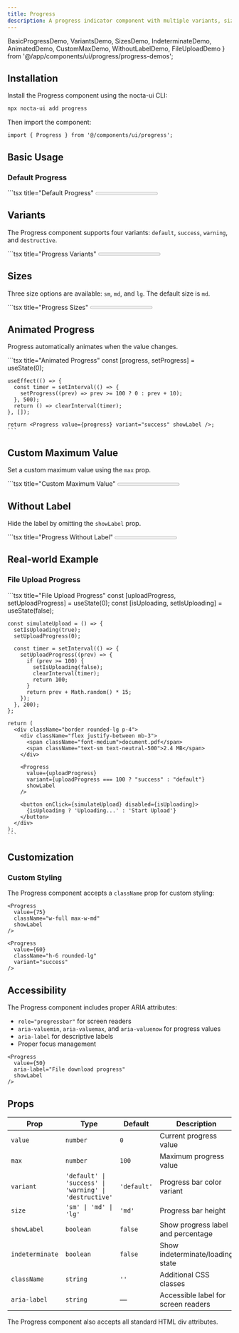```yaml
---
title: Progress
description: A progress indicator component with multiple variants, sizes, and animation support
---
```


  BasicProgressDemo,
  VariantsDemo, 
  SizesDemo, 
  IndeterminateDemo,
  AnimatedDemo,
  CustomMaxDemo,
  WithoutLabelDemo,
  FileUploadDemo
} from '@/app/components/ui/progress/progress-demos';

## Installation

Install the Progress component using the nocta-ui CLI:

```bash title="Terminal"
npx nocta-ui add progress
```

Then import the component:

```tsx title="Import"
import { Progress } from '@/components/ui/progress';
```

## Basic Usage

### Default Progress

<DocsTabs defaultValue="preview">
  <DocsTab value="preview" title="Preview">
    <BasicProgressDemo />
  </DocsTab>
  <DocsTab value="code" title="Code">
    ```tsx title="Default Progress"
    <Progress value={65} showLabel aria-label="Basic progress" />
    ```
  </DocsTab>
</DocsTabs>

## Variants

The Progress component supports four variants: `default`, `success`, `warning`, and `destructive`.

<DocsTabs defaultValue="preview">
  <DocsTab value="preview" title="Preview">
    <VariantsDemo />
  </DocsTab>
  <DocsTab value="code" title="Code">
    ```tsx title="Progress Variants"
    <Progress value={60} variant="default" showLabel />
    <Progress value={75} variant="success" showLabel />
    <Progress value={45} variant="warning" showLabel />
    <Progress value={30} variant="destructive" showLabel />
    ```
  </DocsTab>
</DocsTabs>

## Sizes

Three size options are available: `sm`, `md`, and `lg`. The default size is `md`.

<DocsTabs defaultValue="preview">
  <DocsTab value="preview" title="Preview">
    <SizesDemo />
  </DocsTab>
  <DocsTab value="code" title="Code">
    ```tsx title="Progress Sizes"
    <Progress value={50} size="sm" />
    <Progress value={65} size="md" />
    <Progress value={80} size="lg" />
    ```
  </DocsTab>
</DocsTabs>

## Animated Progress

Progress automatically animates when the value changes.

<DocsTabs defaultValue="preview">
  <DocsTab value="preview" title="Preview">
    <AnimatedDemo />
  </DocsTab>
  <DocsTab value="code" title="Code">
    ```tsx title="Animated Progress"
    const [progress, setProgress] = useState(0);

    useEffect(() => {
      const timer = setInterval(() => {
        setProgress((prev) => prev >= 100 ? 0 : prev + 10);
      }, 500);
      return () => clearInterval(timer);
    }, []);

    return <Progress value={progress} variant="success" showLabel />;
    ```
  </DocsTab>
</DocsTabs>

## Custom Maximum Value

Set a custom maximum value using the `max` prop.

<DocsTabs defaultValue="preview">
  <DocsTab value="preview" title="Preview">
    <CustomMaxDemo />
  </DocsTab>
  <DocsTab value="code" title="Code">
    ```tsx title="Custom Maximum Value"
    <Progress value={15} max={20} showLabel />
    <Progress value={250} max={500} variant="warning" showLabel />
    ```
  </DocsTab>
</DocsTabs>

## Without Label

Hide the label by omitting the `showLabel` prop.

<DocsTabs defaultValue="preview">
  <DocsTab value="preview" title="Preview">
    <WithoutLabelDemo />
  </DocsTab>
  <DocsTab value="code" title="Code">
    ```tsx title="Progress Without Label"
    <Progress value={40} />
    <Progress value={70} variant="success" />
    <Progress value={85} variant="warning" />
    ```
  </DocsTab>
</DocsTabs>

## Real-world Example

### File Upload Progress

<DocsTabs defaultValue="preview">
  <DocsTab value="preview" title="Preview">
    <FileUploadDemo />
  </DocsTab>
  <DocsTab value="code" title="Code">
    ```tsx title="File Upload Progress"
    const [uploadProgress, setUploadProgress] = useState(0);
    const [isUploading, setIsUploading] = useState(false);

    const simulateUpload = () => {
      setIsUploading(true);
      setUploadProgress(0);
      
      const timer = setInterval(() => {
        setUploadProgress((prev) => {
          if (prev >= 100) {
            setIsUploading(false);
            clearInterval(timer);
            return 100;
          }
          return prev + Math.random() * 15;
        });
      }, 200);
    };

    return (
      <div className="border rounded-lg p-4">
        <div className="flex justify-between mb-3">
          <span className="font-medium">document.pdf</span>
          <span className="text-sm text-neutral-500">2.4 MB</span>
        </div>
        
        <Progress 
          value={uploadProgress} 
          variant={uploadProgress === 100 ? "success" : "default"}
          showLabel 
        />
        
        <button onClick={simulateUpload} disabled={isUploading}>
          {isUploading ? 'Uploading...' : 'Start Upload'}
        </button>
      </div>
    );
    ```
  </DocsTab>
</DocsTabs>

## Customization

### Custom Styling

The Progress component accepts a `className` prop for custom styling:

```tsx title="Custom Styling"
<Progress 
  value={75} 
  className="w-full max-w-md" 
  showLabel 
/>

<Progress 
  value={60} 
  className="h-6 rounded-lg" 
  variant="success" 
/>
```

## Accessibility

The Progress component includes proper ARIA attributes:

- `role="progressbar"` for screen readers
- `aria-valuemin`, `aria-valuemax`, and `aria-valuenow` for progress values
- `aria-label` for descriptive labels
- Proper focus management

```tsx title="Accessibility Example"
<Progress 
  value={50} 
  aria-label="File download progress" 
  showLabel 
/>
```

## Props

| Prop | Type | Default | Description |
|------|------|---------|-------------|
| `value` | `number` | `0` | Current progress value |
| `max` | `number` | `100` | Maximum progress value |
| `variant` | `'default' \| 'success' \| 'warning' \| 'destructive'` | `'default'` | Progress bar color variant |
| `size` | `'sm' \| 'md' \| 'lg'` | `'md'` | Progress bar height |
| `showLabel` | `boolean` | `false` | Show progress label and percentage |
| `indeterminate` | `boolean` | `false` | Show indeterminate/loading state |
| `className` | `string` | `''` | Additional CSS classes |
| `aria-label` | `string` | — | Accessible label for screen readers |

The Progress component also accepts all standard HTML div attributes. 